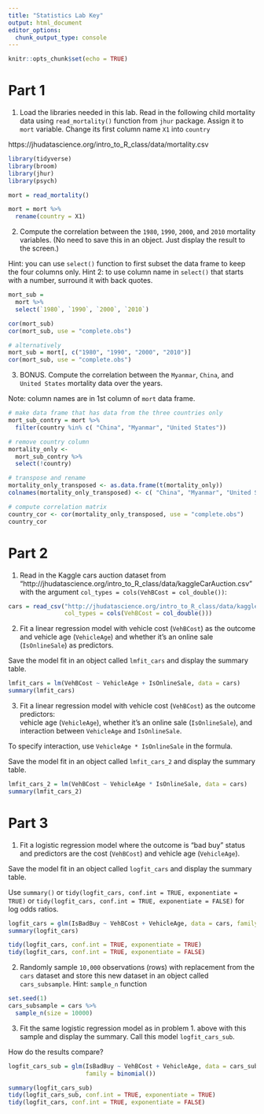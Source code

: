 ```yaml
---
title: "Statistics Lab Key"
output: html_document
editor_options: 
  chunk_output_type: console
---
```


```r
knitr::opts_chunk$set(echo = TRUE)
```



# Part 1

1. Load the libraries needed in this lab. Read in the following child mortality data using `read_mortality()` function from `jhur` package. Assign it to `mort` variable. Change its first column name `X1` into `country`

https://jhudatascience.org/intro_to_R_class/data/mortality.csv
```r
library(tidyverse)
library(broom)
library(jhur)
library(psych)

mort = read_mortality()

mort = mort %>% 
  rename(country = X1)
```

2. Compute the correlation between the `1980`, `1990`, `2000`, and `2010` mortality variables.
(No need to save this in an object. Just display the result to the screen.) 

Hint: you can use `select()` function to first subset the data frame to keep the four columns only. Hint 2: to use column name in `select()` that starts with a number, surround it with back quotes. 

```r
mort_sub = 
  mort %>% 
  select(`1980`, `1990`, `2000`, `2010`)

cor(mort_sub)
cor(mort_sub, use = "complete.obs")
```

```r
# alternatively
mort_sub = mort[, c("1980", "1990", "2000", "2010")]
cor(mort_sub, use = "complete.obs")
```

3. BONUS. Compute the correlation between the `Myanmar`, `China`, and `United States` mortality data over the years. 

Note: column names are in 1st column of `mort` data frame.

```r
# make data frame that has data from the three countries only
mort_sub_contry = mort %>% 
  filter(country %in% c( "China", "Myanmar", "United States")) 

# remove country column
mortality_only <- 
  mort_sub_contry %>%
  select(!country)

# transpose and rename 
mortality_only_transposed <- as.data.frame(t(mortality_only))
colnames(mortality_only_transposed) <- c( "China", "Myanmar", "United States")

# compute correlation matrix
country_cor <- cor(mortality_only_transposed, use = "complete.obs")
country_cor
```

# Part 2

1. Read in the Kaggle cars auction dataset from "http://jhudatascience.org/intro_to_R_class/data/kaggleCarAuction.csv" with the argument `col_types = cols(VehBCost = col_double())`:

```r
cars = read_csv("http://jhudatascience.org/intro_to_R_class/data/kaggleCarAuction.csv",
                col_types = cols(VehBCost = col_double()))

```

2. Fit a linear regression model with vehicle cost (`VehBCost`) as the outcome and 
vehicle age (`VehicleAge`) and whether it's an online sale (`IsOnlineSale`) as predictors.  

Save the model fit in an object called `lmfit_cars` and display the summary table.

```r
lmfit_cars = lm(VehBCost ~ VehicleAge + IsOnlineSale, data = cars)
summary(lmfit_cars)
```

3. Fit a linear regression model with vehicle cost (`VehBCost`) as the outcome predictors:  
vehicle age (`VehicleAge`), whether it's an online sale (`IsOnlineSale`), and interaction between `VehicleAge` and `IsOnlineSale`.

To specify interaction, use `VehicleAge * IsOnlineSale` in the formula. 

Save the model fit in an object called `lmfit_cars_2` and display the summary table.

```r
lmfit_cars_2 = lm(VehBCost ~ VehicleAge * IsOnlineSale, data = cars)
summary(lmfit_cars_2)
```


# Part 3

1. Fit a logistic regression model where the outcome is "bad buy" status and predictors are the cost (`VehBCost`) and vehicle age (`VehicleAge`).

Save the model fit in an object called `logfit_cars` and display the summary table.

Use `summary()` or `tidy(logfit_cars, conf.int = TRUE, exponentiate = TRUE)`
or `tidy(logfit_cars, conf.int = TRUE, exponentiate = FALSE)` for log odds ratios.  

```r
logfit_cars = glm(IsBadBuy ~ VehBCost + VehicleAge, data = cars, family = binomial())
summary(logfit_cars)

tidy(logfit_cars, conf.int = TRUE, exponentiate = TRUE)
tidy(logfit_cars, conf.int = TRUE, exponentiate = FALSE)
```

2. Randomly sample `10,000` observations (rows) with replacement from the `cars` dataset and store this new dataset in an object called `cars_subsample`.  Hint: `sample_n` function

```r
set.seed(1)
cars_subsample = cars %>% 
  sample_n(size = 10000)
```

3. Fit the same logistic regression model as in problem 1. above  with this sample and display the summary. Call this model `logfit_cars_sub`. 

How do the results compare?  

```r
logfit_cars_sub = glm(IsBadBuy ~ VehBCost + VehicleAge, data = cars_subsample, 
                      family = binomial())

summary(logfit_cars_sub)
tidy(logfit_cars_sub, conf.int = TRUE, exponentiate = TRUE)
tidy(logfit_cars, conf.int = TRUE, exponentiate = FALSE)
```
